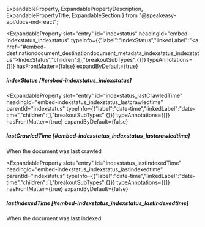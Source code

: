   ExpandableProperty,
  ExpandablePropertyDescription,
  ExpandablePropertyTitle,
  ExpandableSection
} from "@speakeasy-api/docs-md-react";

<ExpandableSection>

<ExpandableProperty
  slot="entry"
  id="indexstatus"
  headingId="embed-indexstatus_indexstatus"
  typeInfo={{"label":"IndexStatus","linkedLabel":"<a href=\"#embed-destinationdocument_destinationdocument_metadata_indexstatus_indexstatus\">IndexStatus</a>","children":[],"breakoutSubTypes":{}}}
  typeAnnotations={[]}
  hasFrontMatter={false}
  expandByDefault={true}
>

<ExpandablePropertyTitle slot="title">

##### indexStatus [#embed-indexstatus_indexstatus]

</ExpandablePropertyTitle>

</ExpandableProperty>

<ExpandableProperty
  slot="entry"
  id="indexstatus_lastCrawledTime"
  headingId="embed-indexstatus_indexstatus_lastcrawledtime"
  parentId="indexstatus"
  typeInfo={{"label":"date-time","linkedLabel":"date-time","children":[],"breakoutSubTypes":{}}}
  typeAnnotations={[]}
  hasFrontMatter={true}
  expandByDefault={false}
>

<ExpandablePropertyTitle slot="title">

##### lastCrawledTime [#embed-indexstatus_indexstatus_lastcrawledtime]

</ExpandablePropertyTitle>

<ExpandablePropertyDescription slot="description">

When the document was last crawled

</ExpandablePropertyDescription>

</ExpandableProperty>

<ExpandableProperty
  slot="entry"
  id="indexstatus_lastIndexedTime"
  headingId="embed-indexstatus_indexstatus_lastindexedtime"
  parentId="indexstatus"
  typeInfo={{"label":"date-time","linkedLabel":"date-time","children":[],"breakoutSubTypes":{}}}
  typeAnnotations={[]}
  hasFrontMatter={true}
  expandByDefault={false}
>

<ExpandablePropertyTitle slot="title">

##### lastIndexedTime [#embed-indexstatus_indexstatus_lastindexedtime]

</ExpandablePropertyTitle>

<ExpandablePropertyDescription slot="description">

When the document was last indexed

</ExpandablePropertyDescription>

</ExpandableProperty>

</ExpandableSection>